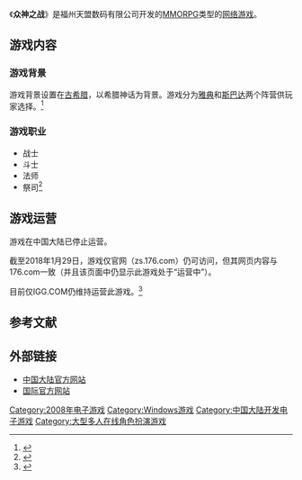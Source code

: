 {{Infobox VG
| title= 众神之战
| image=
| caption=
| developer= 天盟数码
| publisher= {{vgrelease|CN|天盟数码}}
| distributor=
| designer=
| series=
| engine=
| released= {{Vgrelease|CN|2008年}}
| genre= [[MMORPG|MMORPG]]
| modes=
| platforms= [[Windows|Windows]]
}}

《'''众神之战'''》是福州天盟数码有限公司开发的[[MMORPG|MMORPG]]类型的[[网络游戏|网络游戏]]。

== 游戏内容 ==

=== 游戏背景 ===

游戏背景设置在[[古希腊|古希腊]]，以希腊神话为背景。游戏分为[[雅典|雅典]]和[[斯巴达|斯巴达]]两个阵营供玩家选择。<ref>{{Cite web |url=http://zs.176.com/yxzl.php?yx_id=34 |title=http://zs.176.com/yxzl.php?yx_id=34 |accessdate=2009-01-17 |archive-date=2016-08-12 |archive-url=https://web.archive.org/web/20160812213923/http://zs.176.com/yxzl.php?yx_id=34 |dead-url=yes }}</ref>

=== 游戏职业 ===

* 战士
* 斗士
* 法师
* 祭司<ref>{{Cite web |url=http://zs.176.com/yxzl.php?yx_id=23 |title=http://zs.176.com/yxzl.php?yx_id=23 |accessdate=2009-01-17 |archive-date=2017-01-10 |archive-url=https://web.archive.org/web/20170110120629/http://zs.176.com/yxzl.php?yx_id=23 |dead-url=yes }}</ref>

== 游戏运营 ==

游戏在中国大陆已停止运营。

截至2018年1月29日，游戏仅官网（zs.176.com）仍可访问，但其网页内容与176.com一致（并且该页面中仍显示此游戏处于“运营中”）。

目前仅IGG.COM仍维持运营此游戏。<ref>{{Cite web |url=http://gw.igg.com/main.php |title=存档副本 |accessdate=2009-01-17 |archive-date=2020-10-31 |archive-url=https://web.archive.org/web/20201031072310/http://gw.igg.com/main.php |dead-url=no }}</ref>

== 参考文献 ==
{{Reflist}}

== 外部链接 ==

* [https://web.archive.org/web/20090121073830/http://zs.176.com/ 中国大陆官方网站]
* [http://gw.igg.com/main.php 国际官方网站] {{Wayback|url=http://gw.igg.com/main.php |date=20201031072310 }}

{{DEFAULTSORT:Zhong Shen Zhi Zhan}}
[[Category:2008年电子游戏|Category:2008年电子游戏]]
[[Category:Windows游戏|Category:Windows游戏]]
[[Category:中国大陆开发电子游戏|Category:中国大陆开发电子游戏]]
[[Category:大型多人在线角色扮演游戏|Category:大型多人在线角色扮演游戏]]

{{mmorpg-videogame-stub}}